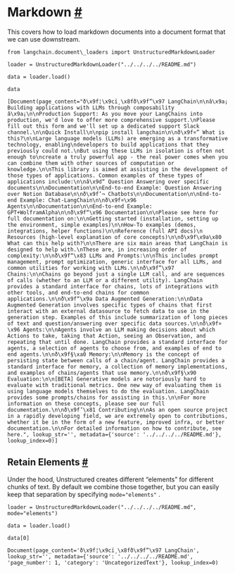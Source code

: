  Markdown
 [#](#markdown "Permalink to this headline")
=======================================================
 This covers how to load markdown documents into a document format that we can use downstream.
```
from langchain.document\_loaders import UnstructuredMarkdownLoader
```
```
loader = UnstructuredMarkdownLoader("../../../../README.md")
```
```
data = loader.load()
```
```
data
```
```
[Document(page_content="ð\x9f¦\x9cï¸\x8fð\x9f”\x97 LangChain\n\nâ\x9a¡ Building applications with LLMs through composability â\x9a¡\n\nProduction Support: As you move your LangChains into production, we'd love to offer more comprehensive support.\nPlease fill out this form and we'll set up a dedicated support Slack channel.\n\nQuick Install\n\npip install langchain\n\nð\x9f¤” What is this?\n\nLarge language models (LLMs) are emerging as a transformative technology, enabling\ndevelopers to build applications that they previously could not.\nBut using these LLMs in isolation is often not enough to\ncreate a truly powerful app - the real power comes when you can combine them with other sources of computation or knowledge.\n\nThis library is aimed at assisting in the development of those types of applications. Common examples of these types of applications include:\n\nâ\x9d“ Question Answering over specific documents\n\nDocumentation\n\nEnd-to-end Example: Question Answering over Notion Database\n\nð\x9f’¬ Chatbots\n\nDocumentation\n\nEnd-to-end Example: Chat-LangChain\n\nð\x9f¤\x96 Agents\n\nDocumentation\n\nEnd-to-end Example: GPT+WolframAlpha\n\nð\x9f“\x96 Documentation\n\nPlease see here for full documentation on:\n\nGetting started (installation, setting up the environment, simple examples)\n\nHow-To examples (demos, integrations, helper functions)\n\nReference (full API docs)\n  Resources (high-level explanation of core concepts)\n\nð\x9f\x9a\x80 What can this help with?\n\nThere are six main areas that LangChain is designed to help with.\nThese are, in increasing order of complexity:\n\nð\x9f“\x83 LLMs and Prompts:\n\nThis includes prompt management, prompt optimization, generic interface for all LLMs, and common utilities for working with LLMs.\n\nð\x9f”\x97 Chains:\n\nChains go beyond just a single LLM call, and are sequences of calls (whether to an LLM or a different utility). LangChain provides a standard interface for chains, lots of integrations with other tools, and end-to-end chains for common applications.\n\nð\x9f“\x9a Data Augmented Generation:\n\nData Augmented Generation involves specific types of chains that first interact with an external datasource to fetch data to use in the generation step. Examples of this include summarization of long pieces of text and question/answering over specific data sources.\n\nð\x9f¤\x96 Agents:\n\nAgents involve an LLM making decisions about which Actions to take, taking that Action, seeing an Observation, and repeating that until done. LangChain provides a standard interface for agents, a selection of agents to choose from, and examples of end to end agents.\n\nð\x9f§\xa0 Memory:\n\nMemory is the concept of persisting state between calls of a chain/agent. LangChain provides a standard interface for memory, a collection of memory implementations, and examples of chains/agents that use memory.\n\nð\x9f§\x90 Evaluation:\n\n[BETA] Generative models are notoriously hard to evaluate with traditional metrics. One new way of evaluating them is using language models themselves to do the evaluation. LangChain provides some prompts/chains for assisting in this.\n\nFor more information on these concepts, please see our full documentation.\n\nð\x9f’\x81 Contributing\n\nAs an open source project in a rapidly developing field, we are extremely open to contributions, whether it be in the form of a new feature, improved infra, or better documentation.\n\nFor detailed information on how to contribute, see here.", lookup_str='', metadata={'source': '../../../../README.md'}, lookup_index=0)]
```
 Retain Elements
 [#](#retain-elements "Permalink to this headline")
---------------------------------------------------------------------
 Under the hood, Unstructured creates different “elements” for different chunks of text. By default we combine those together, but you can easily keep that separation by specifying
 `mode="elements"`
 .
```
loader = UnstructuredMarkdownLoader("../../../../README.md", mode="elements")
```
```
data = loader.load()
```
```
data[0]
```
```
Document(page_content='ð\x9f¦\x9cï¸\x8fð\x9f”\x97 LangChain', lookup_str='', metadata={'source': '../../../../README.md', 'page_number': 1, 'category': 'UncategorizedText'}, lookup_index=0)
```